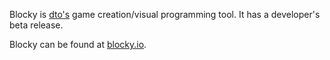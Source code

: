 Blocky is [[User:dto1138|dto's]] game creation/visual programming tool. It has a developer's beta release.

Blocky can be found at [http://blocky.io blocky.io].